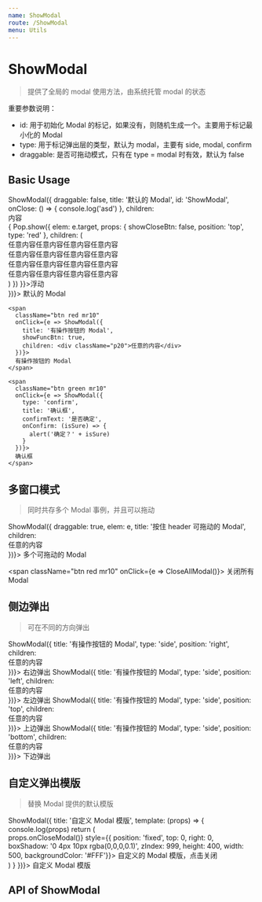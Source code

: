 ```yaml
---
name: ShowModal
route: /ShowModal
menu: Utils
---
```



# ShowModal

> 提供了全局的 modal 使用方法，由系统托管 modal 的状态

重要参数说明：

- id: 用于初始化 Modal 的标记，如果没有，则随机生成一个。主要用于标记最小化的 Modal
- type: 用于标记弹出层的类型，默认为 modal，主要有 side, modal, confirm
- draggable: 是否可拖动模式，只有在 type = modal 时有效，默认为 false

## Basic Usage

<Playground>
  <div>
    <span
      className="btn theme mr10"
      onClick={e => ShowModal({
        draggable: false,
        title: '默认的 Modal',
        id: 'ShowModal',
        onClose: () => {
          console.log('asd')
        },
        children: <div
          style={{height: 200, overflow: 'auto'}} className="p10 relative">
          内容
          <div style={{height: 300}}>
          </div>
          <DropdownMenu
            values={{
              a: '123',
              b: '456',
            }} />
          <div onClick={e => {
            Pop.show({
              elem: e.target,
              props: {
                showCloseBtn: false,
                position: 'top',
                type: 'red'
              },
              children: (
                <div className="p10">
                  任意内容任意内容任意内容任意内容<br />
                  任意内容任意内容任意内容任意内容<br />
                  任意内容任意内容任意内容任意内容<br />
                  任意内容任意内容任意内容任意内容<br />
                </div>
              )
            })
          }}>浮动</div>
        </div>
      })}>
      默认的 Modal
    </span>

    <span
      className="btn red mr10"
      onClick={e => ShowModal({
        title: '有操作按钮的 Modal',
        showFuncBtn: true,
        children: <div className="p20">任意的内容</div>
      })}>
      有操作按钮的 Modal
    </span>

    <span
      className="btn green mr10"
      onClick={e => ShowModal({
        type: 'confirm',
        title: '确认框',
        confirmText: '是否确定',
        onConfirm: (isSure) => {
          alert('确定？' + isSure)
        }
      })}>
      确认框
    </span>
  </div>
</Playground>

## 多窗口模式

> 同时共存多个 Modal 事例，并且可以拖动

<Playground>
  <span
    className="btn theme mr10"
    onClick={e => ShowModal({
      draggable: true,
      elem: e,
      title: '按住 header 可拖动的 Modal',
      children: <div className="p15">任意的内容</div>
    })}>
    多个可拖动的 Modal
  </span>

  <span
    className="btn red mr10"
    onClick={e => CloseAllModal()}>
    关闭所有 Modal
  </span>
</Playground>

## 侧边弹出

> 可在不同的方向弹出

<Playground>
  <span
    className="btn blue mr10"
    onClick={e => ShowModal({
      title: '有操作按钮的 Modal',
      type: 'side',
      position: 'right',
      children: <div className="p20">任意的内容</div>
    })}>
    右边弹出
  </span>
  <span
    className="btn green mr10"
    onClick={e => ShowModal({
      title: '有操作按钮的 Modal',
      type: 'side',
      position: 'left',
      children: <div className="p20">任意的内容</div>
    })}>
    左边弹出
  </span>
  <span
    className="btn red mr10"
    onClick={e => ShowModal({
      title: '有操作按钮的 Modal',
      type: 'side',
      position: 'top',
      children: <div className="p20">任意的内容</div>
    })}>
    上边弹出
  </span>
  <span
    className="btn orange mr10"
    onClick={e => ShowModal({
      title: '有操作按钮的 Modal',
      type: 'side',
      position: 'bottom',
      children: <div className="p20">任意的内容</div>
    })}>
    下边弹出
  </span>
  <ShowModalAPI />
</Playground>

## 自定义弹出模版

> 替换 Modal 提供的默认模版

<Playground>
  <span
    className="btn blue mr10"
    onClick={e => ShowModal({
      title: '自定义 Modal 模版',
      template: (props) => {
        console.log(props)
        return (
          <div onClick={e => props.onCloseModal()} style={{
            position: 'fixed', top: 0, right: 0,
            boxShadow: '0 4px 10px rgba(0,0,0,0.1)',
            zIndex: 999,
            height: 400, width: 500, backgroundColor: '#FFF'}}>
            自定义的 Modal 模版，点击关闭
          </div>
        )
      }
    })}>
    自定义 Modal 模版
  </span>
</Playground>

## API of ShowModal

<Props of={ShowModalAPI} />
